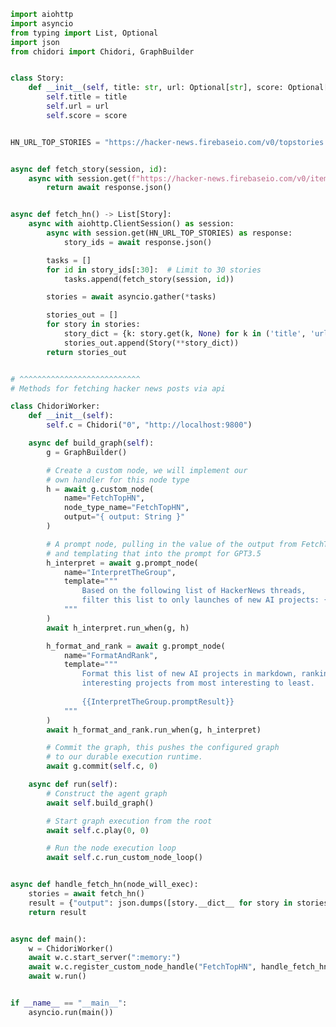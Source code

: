
```python
import aiohttp
import asyncio
from typing import List, Optional
import json
from chidori import Chidori, GraphBuilder


class Story:
    def __init__(self, title: str, url: Optional[str], score: Optional[float]):
        self.title = title
        self.url = url
        self.score = score


HN_URL_TOP_STORIES = "https://hacker-news.firebaseio.com/v0/topstories.json?print=pretty"


async def fetch_story(session, id):
    async with session.get(f"https://hacker-news.firebaseio.com/v0/item/{id}.json?print=pretty") as response:
        return await response.json()


async def fetch_hn() -> List[Story]:
    async with aiohttp.ClientSession() as session:
        async with session.get(HN_URL_TOP_STORIES) as response:
            story_ids = await response.json()

        tasks = []
        for id in story_ids[:30]:  # Limit to 30 stories
            tasks.append(fetch_story(session, id))

        stories = await asyncio.gather(*tasks)

        stories_out = []
        for story in stories:
            story_dict = {k: story.get(k, None) for k in ('title', 'url', 'score')}
            stories_out.append(Story(**story_dict))
        return stories_out


# ^^^^^^^^^^^^^^^^^^^^^^^^^^^
# Methods for fetching hacker news posts via api

class ChidoriWorker:
    def __init__(self):
        self.c = Chidori("0", "http://localhost:9800")

    async def build_graph(self):
        g = GraphBuilder()

        # Create a custom node, we will implement our
        # own handler for this node type
        h = await g.custom_node(
            name="FetchTopHN",
            node_type_name="FetchTopHN",
            output="{ output: String }"
        )

        # A prompt node, pulling in the value of the output from FetchTopHN
        # and templating that into the prompt for GPT3.5
        h_interpret = await g.prompt_node(
            name="InterpretTheGroup",
            template="""
                Based on the following list of HackerNews threads, 
                filter this list to only launches of new AI projects: {{FetchTopHN.output}}
            """
        )
        await h_interpret.run_when(g, h)

        h_format_and_rank = await g.prompt_node(
            name="FormatAndRank",
            template="""
                Format this list of new AI projects in markdown, ranking the most 
                interesting projects from most interesting to least. 
                
                {{InterpretTheGroup.promptResult}}
            """
        )
        await h_format_and_rank.run_when(g, h_interpret)

        # Commit the graph, this pushes the configured graph
        # to our durable execution runtime.
        await g.commit(self.c, 0)

    async def run(self):
        # Construct the agent graph
        await self.build_graph()

        # Start graph execution from the root
        await self.c.play(0, 0)

        # Run the node execution loop
        await self.c.run_custom_node_loop()


async def handle_fetch_hn(node_will_exec):
    stories = await fetch_hn()
    result = {"output": json.dumps([story.__dict__ for story in stories])}
    return result


async def main():
    w = ChidoriWorker()
    await w.c.start_server(":memory:")
    await w.c.register_custom_node_handle("FetchTopHN", handle_fetch_hn)
    await w.run()


if __name__ == "__main__":
    asyncio.run(main())
```
